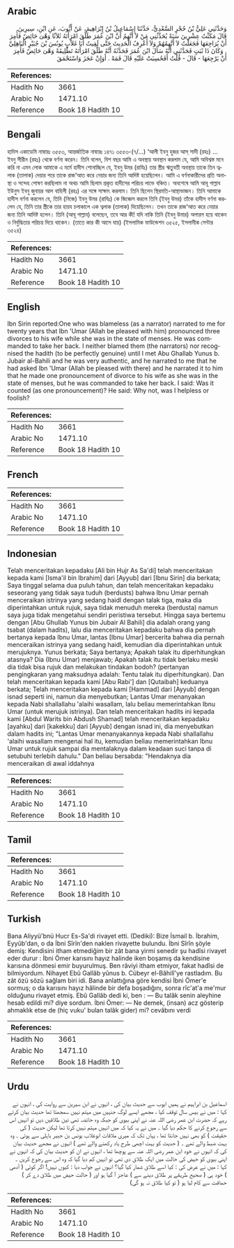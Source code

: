 ## Arabic


<div dir="rtl" lang="ar" style={{fontSize:'larger',backgroundColor:'#f8f9fa',padding:20}}>
وَحَدَّثَنِي عَلِيُّ بْنُ حُجْرٍ السَّعْدِيُّ، حَدَّثَنَا إِسْمَاعِيلُ بْنُ إِبْرَاهِيمَ، عَنْ أَيُّوبَ، عَنِ ابْنِ، سِيرِينَ قَالَ مَكَثْتُ عِشْرِينَ سَنَةً يُحَدِّثُنِي مَنْ لاَ أَتَّهِمُ أَنَّ ابْنَ عُمَرَ طَلَّقَ امْرَأَتَهُ ثَلاَثًا وَهْىَ حَائِضٌ فَأُمِرَ أَنْ يُرَاجِعَهَا فَجَعَلْتُ لاَ أَتَّهِمُهُمْ وَلاَ أَعْرِفُ الْحَدِيثَ حَتَّى لَقِيتُ أَبَا غَلاَّبٍ يُونُسَ بْنَ جُبَيْرٍ الْبَاهِلِيَّ ‏.‏ وَكَانَ ذَا ثَبَتٍ فَحَدَّثَنِي أَنَّهُ سَأَلَ ابْنَ عُمَرَ فَحَدَّثَهُ أَنَّهُ طَلَّقَ امْرَأَتَهُ تَطْلِيقَةً وَهْىَ حَائِضٌ فَأُمِرَ أَنْ يَرْجِعَهَا - قَالَ - قُلْتُ أَفَحُسِبَتْ عَلَيْهِ قَالَ فَمَهْ ‏.‏ أَوَإِنْ عَجَزَ وَاسْتَحْمَقَ
</div>
<div style={{backgroundColor:'#f8f9fa',padding:20, marginBottom: 10}}><table> <thead> <tr> <th>References:</th> <th></th> </tr> </thead> <tbody><tr><td>Hadith No</td><td>3661</td></tr><tr><td>Arabic No</td><td>1471.10</td></tr><tr><td>Reference</td><td>Book 18 Hadith 10</td></tr></tbody></table></div>

## Bengali


<div dir="ltr" lang="bn" style={{fontSize:'larger',backgroundColor:'#f8f9fa',padding:20}}>
হাদিস একাডেমি নাম্বারঃ ৩৫৫৩, আন্তর্জাতিক নাম্বারঃ ১৪৭১ ৩৫৫৩-(৭/...) ‘আলী ইবনু হুজর আস্ সাদী (রহঃ) ... ইবনু সীরীন (রহঃ) থেকে বর্ণনা করেন। তিনি বলেন, বিশ বছর আমি এ অবস্থায় অবস্থান করলাম যে, আমি অবিশ্বস্ত মনে করি না এমন লোক আমাকে এ মর্মে হাদীস শোনাচ্ছিল যে, ইবনু উমর (রাযিঃ) তার স্ত্রীর ঋতুবতী অবস্থায় তাকে তিন ত্বলাক (তালাক) দেয়ার পরে তাকে রাজ’আত করে নেয়ার জন্য তিনি আদিষ্ট হয়েছিলেন। আমি এ বর্ণনাকারীদের প্রতি অনাস্থা ও সন্দেহ পোষণ করছিলাম না অথচ আমি ছিলাম প্রকৃত হাদীসের পরিচয় লাভে বঞ্চিত। অবশেষে আমি আবূ গাল্লাব ইউনুস ইবনু জুবায়র আল বাহিলী (রহঃ) এর সঙ্গে সাক্ষাৎ করলাম। তিনি ছিলেন স্থিরমতি-আস্থাভাজন। তিনি আমাকে হাদীস বর্ণনা করলেন যে, তিনি (নিজে) ইবনু উমর (রাযিঃ) কে জিজ্ঞেস করলে তিনি (ইবনু উমর) তাঁকে হাদীস বর্ণনা করলেন যে, তিনি তার স্ত্রীকে তার হায়য চলাকালে এক ত্বলাক (তালাক) দিয়েছিলেন। তখন তাকে রাজ’আত করে নেয়ার জন্য তিনি আদিষ্ট হলেন। তিনি (আবূ গাল্লাব) বলেছেন, তবে আর কী! যদি নাকি তিনি (ইবনু উমার) অপারগ হয়ে থাকেন ও নির্বুদ্ধিতার পরিচয় দিয়ে থাকেন। (তাতে কার কী আসে যায়) (ইসলামিক ফাউন্ডেশন ৩৫২৫, ইসলামীক সেন্টার ৩৫২৪)
</div>
<div style={{backgroundColor:'#f8f9fa',padding:20, marginBottom: 10}}><table> <thead> <tr> <th>References:</th> <th></th> </tr> </thead> <tbody><tr><td>Hadith No</td><td>3661</td></tr><tr><td>Arabic No</td><td>1471.10</td></tr><tr><td>Reference</td><td>Book 18 Hadith 10</td></tr></tbody></table></div>

## English


<div dir="ltr" lang="en" style={{fontSize:'larger',backgroundColor:'#f8f9fa',padding:20}}>
Ibn Sirin reported:One who was blameless (as a narrator) narrated to me for twenty years that Ibn 'Umar (Allah be pleased with him) pronounced three divorces to his wife while she was in the state of menses. He was commanded to take her back. I neither blamed them (the narrators) nor recognised the hadith (to be perfectly genuine) until I met Abu Ghallab Yunus b. Jubair al-Bahili and he was very authentic, and he narrated to me that he had asked Ibn 'Umar (Allah be pleased with there) and he narrated it to him that he made one pronouncement of divorce to his wife as she was in the state of menses, but he was commanded to take her back. I said: Was it counted (as one pronouncement)? He said: Why not, was I helpless or foolish?
</div>
<div style={{backgroundColor:'#f8f9fa',padding:20, marginBottom: 10}}><table> <thead> <tr> <th>References:</th> <th></th> </tr> </thead> <tbody><tr><td>Hadith No</td><td>3661</td></tr><tr><td>Arabic No</td><td>1471.10</td></tr><tr><td>Reference</td><td>Book 18 Hadith 10</td></tr></tbody></table></div>

## French


<div dir="ltr" lang="fr" style={{fontSize:'larger',backgroundColor:'#f8f9fa',padding:20}}>

</div>
<div style={{backgroundColor:'#f8f9fa',padding:20, marginBottom: 10}}><table> <thead> <tr> <th>References:</th> <th></th> </tr> </thead> <tbody><tr><td>Hadith No</td><td>3661</td></tr><tr><td>Arabic No</td><td>1471.10</td></tr><tr><td>Reference</td><td>Book 18 Hadith 10</td></tr></tbody></table></div>

## Indonesian


<div dir="ltr" lang="id" style={{fontSize:'larger',backgroundColor:'#f8f9fa',padding:20}}>
Telah menceritakan kepadaku [Ali bin Hujr As Sa'di] telah menceritakan kepada kami [Isma'il bin Ibrahim] dari [Ayyub] dari [Ibnu Sirin] dia berkata; Saya tinggal selama dua puluh tahun, dan telah menceritakan kepadaku seseorang yang tidak saya tuduh (berdusts) bahwa Ibnu Umar pernah menceraikan istrinya yang sedang haidl dengan talak tiga, maka dia diperintahkan untuk rujuk, saya tidak menuduh mereka (berdusta) namun saya juga tidak mengetahui sendiri peristiwa tersebut. Hingga saya bertemu dengan [Abu Ghullab Yunus bin Jubair Al Bahili] dia adalah orang yang tsabat (dalam hadits), lalu dia menceritakan kepadaku bahwa dia pernah bertanya kepada Ibnu Umar, lantas [Ibnu Umar] bercerita bahwa dia pernah menceraikan istrinya yang sedang haidl, kemudian dia diperintahkan untuk merujuknya. Yunus berkata; Saya bertanya; Apakah talak itu diperhitungkan atasnya? Dia (Ibnu Umar) menjawab; Apakah talak itu tidak berlaku meski dia tidak bisa rujuk dan melakukan tindakan bodoh? (pertanyan pengingkaran yang maksudnya adalah: Tentu talak itu diperhitungkan). Dan telah menceritakan kepada kami [Abu Rabi'] dan [Qutaibah] keduanya berkata; Telah menceritakan kepada kami [Hammad] dari [Ayyub] dengan isnad seperti ini, namun dia menyebutkan; Lantas Umar menanyakan kepada Nabi shallallahu 'alaihi wasallam, lalu beliau memerintahkan Ibnu Umar (untuk merujuk istrinya). Dan telah menceritakan hadits ini kepada kami [Abdul Warits bin Abdush Shamad] telah menceritakan kepadaku [ayahku] dari [kakekku] dari [Ayyub] dengan isnad ini, dia menyebutkan dalam hadits ini; "Lantas Umar menanyakannya kepada Nabi shallallahu 'alaihi wasallam mengenai hal itu, kemudian beliau memerintahkan Ibnu Umar untuk rujuk sampai dia mentalaknya dalam keadaan suci tanpa di setubuhi terlebih dahulu." Dan beliau bersabda: "Hendaknya dia menceraikan di awal iddahnya
</div>
<div style={{backgroundColor:'#f8f9fa',padding:20, marginBottom: 10}}><table> <thead> <tr> <th>References:</th> <th></th> </tr> </thead> <tbody><tr><td>Hadith No</td><td>3661</td></tr><tr><td>Arabic No</td><td>1471.10</td></tr><tr><td>Reference</td><td>Book 18 Hadith 10</td></tr></tbody></table></div>

## Tamil


<div dir="ltr" lang="ta" style={{fontSize:'larger',backgroundColor:'#f8f9fa',padding:20}}>

</div>
<div style={{backgroundColor:'#f8f9fa',padding:20, marginBottom: 10}}><table> <thead> <tr> <th>References:</th> <th></th> </tr> </thead> <tbody><tr><td>Hadith No</td><td>3661</td></tr><tr><td>Arabic No</td><td>1471.10</td></tr><tr><td>Reference</td><td>Book 18 Hadith 10</td></tr></tbody></table></div>

## Turkish


<div dir="ltr" lang="tr" style={{fontSize:'larger',backgroundColor:'#f8f9fa',padding:20}}>
Bana Aliyyü'bnü Hucr Es-Sa'di rivayet etti. (Dediki): Bize İsmail b. İbrahim, Eyyûb'dan, o da İbni Sîrîn'den naklen rivayette bulundu. İbni Sîrîn şöyle demiş: Kendisini itham etmediğim bir zât bana yirmi senedir şu hadîsi rivayet eder durur : İbni Ömer karısını hayız halinde iken boşamış da kendisine karısına dönmesi emir buyurulmuş. Ben râviyi itham etmiyor, fakat hadîsi de bilmiyordum. Nihayet Ebû Gallâb yûnus b. Cübeyr el-Bâhilî'ye rastladım. Bu zât özü sözü sağlam biri idi. Bana anlattığına göre kendisi İbni Ömer'e sormuş; o da karısını hayız hâlinde bir defa boşadığını, sonra rîc'at'a me'mur olduğunu rivayet etmiş. Ebû Gallâb dedi ki, ben : — Bu talâk senin aleyhine hesab edildi mi? diye sordum. İbni Ömer: — Ne demek, (insan) acz gösterip ahmaklık etse de (hiç vuku' bulan talâk gider) mi? cevâbını verdi
</div>
<div style={{backgroundColor:'#f8f9fa',padding:20, marginBottom: 10}}><table> <thead> <tr> <th>References:</th> <th></th> </tr> </thead> <tbody><tr><td>Hadith No</td><td>3661</td></tr><tr><td>Arabic No</td><td>1471.10</td></tr><tr><td>Reference</td><td>Book 18 Hadith 10</td></tr></tbody></table></div>

## Urdu


<div dir="rtl" lang="ur" style={{fontSize:'larger',backgroundColor:'#f8f9fa',padding:20}}>
اسماعیل بن ابراہیم نے ہمیں ایوب سے حدیث بیان کی ، انہوں نے ابن سیرین سے روایت کی ، انہوں نے کہا : میں نے بیس سال توقف کیا ، مجھے ایسے لوگ جنہیں میں مہتم نہیں سمجھتا تھا حدیث بیان کرتے رہے کہ حضرت ابن عمر رضی اللہ عنہ نے اپنی بیوی کو جبکہ وہ حائضہ تھی تین طلاقیں دیں تو انہیں اس سے رجوع کرنے کا حکم دیا گیا ۔ میں نے یہ کیا کہ میں انہیں مہتم نہیں کرتا تھا لیکن حدیث ( کی حقیقت ) کو بھی نہیں جانتا تھا ، یہاں تک کہ میری ملاقات ابوغلاب یونس بن جبیر باہلی سے ہوئی ۔ وہ بہت ضبط والے تھے ۔ ( حدیث کو بہت اچھی طرح یاد رکھنے والے تھے ) انہوں نے مجھے حدیث بیان کی کہ انہوں نے خود ابن عمر رضی اللہ عنہ سے پوچھا تھا ، انہوں نے ان کو حدیث بیان کی کہ انہوں نے اپنی بیوی کو حیض کی حالت میں ایک طلاق دی تھی تو انہیں کم دیا گیا کہ وہ اس سے رجوع کریں ۔ کہا : میں نے عرض کی : کیا اسے طلاق شمار کیا گیا؟ انہوں نے جواب دیا : کیوں نہیں! اگر کوئی ( آدمی ) خود ہی ( صحیح طریقے پر طلاق دینے سے ) عاجز آ گیا ہو اور ( حالت حیض میں طلاق دے کر ) حماقت سے کام لیا ہو ( تو کیا طلاق نہ ہو گی)
</div>
<div style={{backgroundColor:'#f8f9fa',padding:20, marginBottom: 10}}><table> <thead> <tr> <th>References:</th> <th></th> </tr> </thead> <tbody><tr><td>Hadith No</td><td>3661</td></tr><tr><td>Arabic No</td><td>1471.10</td></tr><tr><td>Reference</td><td>Book 18 Hadith 10</td></tr></tbody></table></div>